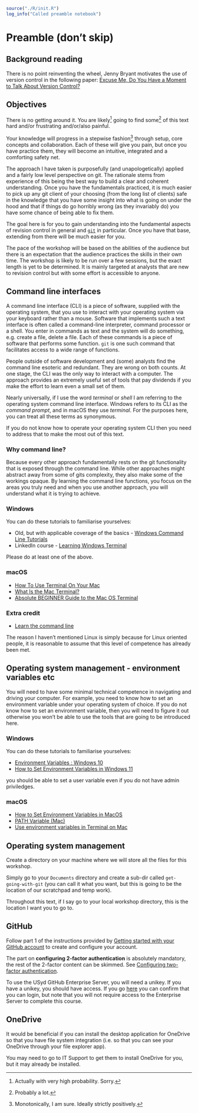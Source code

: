 
```r
source("./R/init.R")
log_info("Called preamble notebook")
```

# Preamble (don't skip) {.unnumbered}

## Background reading

There is no point reinventing the wheel, Jenny Bryant motivates the use of version control in the following paper: [Excuse Me, Do You Have a Moment to Talk About Version Control?](https://www.tandfonline.com/doi/full/10.1080/00031305.2017.1399928?needAccess=true)

## Objectives

:::callout-note
There is no getting around it.
You are likely[^likely1] going to find some[^noproball] of this text hard and/or frustrating and/or/also painful.

Your knowledge will progress in a stepwise fashion[^mono1] through setup, core concepts and collaboration.
Each of these will give you pain, but once you have practice them, they will become an intuitive, integrated and a comforting safety net.
:::

The approach I have taken is purposefully (and unapologetically) applied and a fairly low level perspective on git.
The rationale stems from experience of this being the best way to build a clear and coherent understanding.
Once you have the fundamentals practiced, it is much easier to pick up any git client of your choosing (from the long list of clients) safe in the knowledge that you have some insight into what is going on under the hood and that if things do go horribly wrong (as they invariably do) you have some chance of being able to fix them.

The goal here is for you to gain understanding into the fundamental aspects of revision control in general and [`git`](https://git-scm.com/) in particular.
Once you have that base, extending from there will be much easier for you.

The pace of the workshop will be based on the abilities of the audience but there is an expectation that the audience practices the skills in their own time.
The workshop is likely to be run over a few sessions, but the exact length is yet to be determined.
It is mainly targeted at analysts that are new to revision control but with some effort is accessible to anyone.

## Command line interfaces

A command line interface (CLI) is a piece of software, supplied with the operating system, that you use to interact with your operating system via your keyboard rather than a mouse.
Software that implements such a text interface is often called a command-line interpreter, command processor or a shell.
You enter in commands as text and the system will do something, e.g. create a file, delete a file.
Each of these commands is a piece of software that performs some function.
`git` is one such command that facilitates access to a wide range of functions.

People outside of software development and (some) analysts find the command line esoteric and redundant.
They are wrong on both counts.
At one stage, the CLI was the only way to interact with a computer.
The approach provides an extremely useful set of tools that pay dividends if you make the effort to learn even a small set of them.

Nearly universally, if I use the word *terminal* or *shell* I am referring to the operating system command line interface.
Windows refers to its CLI as the *command prompt*, and in macOS they use *terminal*.
For the purposes here, you can treat all these terms as synonymous.

If you do not know how to operate your operating system CLI then you need to address that to make the most out of this text.

### Why command line?

Because every other approach fundamentally rests on the git functionality that is exposed through the command line.
While other approaches might abstract away from some of gits complexity, they also make some of the workings opaque.
By learning the command line functions, you focus on the areas you truly need and when you use another approach, you will understand what it is trying to achieve.


### Windows

You can do these tutorials to familiarise yourselves:

+ Old, but with applicable coverage of the basics - [Windows Command Line Tutorials](https://www.youtube.com/watch?v=MBBWVgE0ewk&list=PL6gx4Cwl9DGDV6SnbINlVUd0o2xT4JbMu)
+ LinkedIn course - [Learning Windows Terminal](https://www.linkedin.com/learning/learning-windows-terminal/windows-terminal?u=2196204)

Please do at least one of the above.

### macOS

+ [How To Use Terminal On Your Mac](https://www.youtube.com/watch?v=FfT8OfMpARM)
+ [What Is the Mac Terminal?](https://www.youtube.com/watch?v=31ExRnh2cRs)
+ [Absolute BEGINNER Guide to the Mac OS Terminal](https://www.youtube.com/watch?v=aKRYQsKR46I)

### Extra credit

+ [Learn the command line](https://www.codecademy.com/learn/learn-the-command-line)


:::callout-note
The reason I haven't mentioned Linux is simply because for Linux oriented people, it is reasonable to assume that this level of competence has already been met.
:::

## Operating system management - environment variables etc

You will need to have some minimal technical competence in navigating and driving your computer.
For example, you need to know how to set an environment variable under your operating system of choice.
If you do not know how to set an environment variable, then you will need to figure it out otherwise you won't be able to use the tools that are going to be introduced here.

### Windows

You can do these tutorials to familiarise yourselves:

+ [Environment Variables : Windows 10](https://www.youtube.com/watch?v=z84UIZy_qgE)
+ [How to Set Environment Variables in Windows 11](https://www.youtube.com/watch?v=ow2jROvxyH4)

you should be able to set a user variable even if you do not have admin priviledges.

### macOS

+ [How to Set Environment Variables in MacOS](https://phoenixnap.com/kb/set-environment-variable-mac)
+ [PATH Variable (Mac)](https://www.youtube.com/watch?v=2J58Pc2ZOAQ)
+ [Use environment variables in Terminal on Mac
](https://support.apple.com/en-gb/guide/terminal/apd382cc5fa-4f58-4449-b20a-41c53c006f8f/mac)

## Operating system management

Create a directory on your machine where we will store all the files for this workshop.

Simply go to your `Documents` directory and create a sub-dir called `get-going-with-git` (you can call it what you want, but this is going to be the location of our scratchpad and temp work).

Throughout this text, if I say go to your local workshop directory, this is the location I want you to go to.

## GitHub

Follow part 1 of the instructions provided by [Getting started with your GitHub account](https://docs.github.com/en/get-started/onboarding/getting-started-with-your-github-account) to create and configure your account.

::: callout-warning
The part on **configuring 2-factor authentication** is absolutely mandatory, the rest of the 2-factor content can be skimmed.
See [Configuring two-factor authentication](https://docs.github.com/en/authentication/securing-your-account-with-two-factor-authentication-2fa/configuring-two-factor-authentication).
:::


To use the USyd GitHub Enterprise Server, you will need a unikey. 
If you have a unikey, you should have access.
If you go [here](https://github.sydney.edu.au) you can confirm that you can login, but note that you will not require access to the Enterprise Server to complete this course. 

## OneDrive

It would be beneficial if you can install the desktop application for OneDrive so that you have file system integration (i.e. so that you can see your OneDrive through your file explorer app).

You may need to go to IT Support to get them to install OneDrive for you, but it may already be installed.




[^likely1]: Actually with very high probability. Sorry.
[^noproball]: Probably a lot.
[^mono1]: Monotonically, I am sure. Ideally strictly positively.
